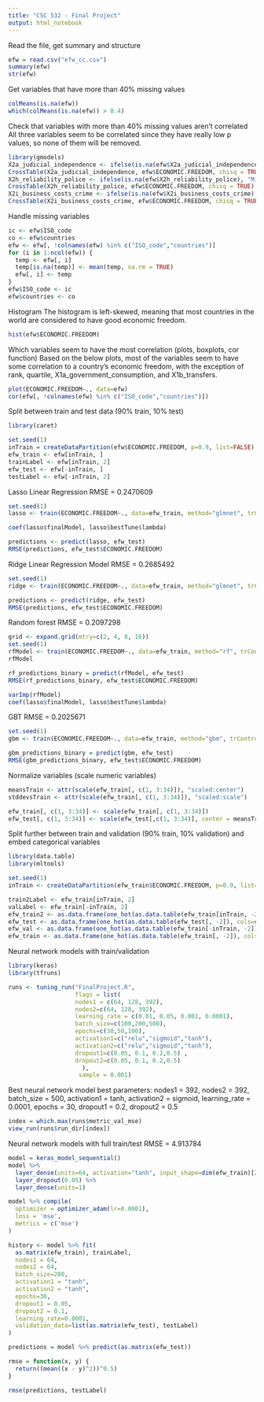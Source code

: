 ---
title: "CSC 532 - Final Project"
output: html_notebook
---

Read the file, get summary and structure
```{r}
efw = read.csv("efw_cc.csv")
summary(efw)
str(efw)
```

Get variables that have more than 40% missing values
```{r}
colMeans(is.na(efw))
which(colMeans(is.na(efw)) > 0.4)
```

Check that variables with more than 40% missing values aren't correlated
All three variables seem to be correlated since they have really low p values, so none of them will be removed.
```{r}
library(gmodels)
X2a_judicial_independence <- ifelse(is.na(efw$X2a_judicial_independence), "Missing", "Observed")
CrossTable(X2a_judicial_independence, efw$ECONOMIC.FREEDOM, chisq = TRUE)
X2h_reliability_police <- ifelse(is.na(efw$X2h_reliability_police), "Missing", "Observed")
CrossTable(X2h_reliability_police, efw$ECONOMIC.FREEDOM, chisq = TRUE)
X2i_business_costs_crime <- ifelse(is.na(efw$X2i_business_costs_crime), "Missing", "Observed")
CrossTable(X2i_business_costs_crime, efw$ECONOMIC.FREEDOM, chisq = TRUE)
```

Handle missing variables
```{r}
ic <- efw$ISO_code
co <- efw$countries
efw <- efw[, !colnames(efw) %in% c("ISO_code","countries")]
for (i in 1:ncol(efw)) {
  temp <- efw[, i]
  temp[is.na(temp)] <- mean(temp, na.rm = TRUE)
  efw[, i] <- temp
}
efw$ISO_code <- ic
efw$countries <- co
```

Histogram
The histogram is left-skewed, meaning that most countries in the world are considered to have good economic freedom.
```{r}
hist(efw$ECONOMIC.FREEDOM)
```

Which variables seem to have the most correlation (plots, boxplots, cor function)
Based on the below plots, most of the variables seem to have some correlation to a country's economic freedom, with the exception of rank, quartile, X1a_government_consumption, and X1b_transfers.
```{r}
plot(ECONOMIC.FREEDOM~., data=efw)
cor(efw[, !colnames(efw) %in% c("ISO_code","countries")])
```

Split between train and test data (90% train, 10% test)
```{r}
library(caret)

set.seed(1)
inTrain = createDataPartition(efw$ECONOMIC.FREEDOM, p=0.9, list=FALSE)
efw_train <- efw[inTrain, ]
trainLabel <- efw[inTrain, 2]
efw_test <- efw[-inTrain, ]
testLabel <- efw[-inTrain, 2]
```

Lasso Linear Regression
RMSE = 0.2470609
```{r}
set.seed(1)
lasso <- train(ECONOMIC.FREEDOM~., data=efw_train, method="glmnet", trControl=trainControl("cv", number=10), tuneGrid=expand.grid(alpha=1, lambda=10^seq(-3, 3, length=100)))

coef(lasso$finalModel, lasso$bestTune$lambda)

predictions <- predict(lasso, efw_test)
RMSE(predictions, efw_test$ECONOMIC.FREEDOM)
```

Ridge Linear Regression Model
RMSE = 0.2685492
```{r}
set.seed(1)
ridge <- train(ECONOMIC.FREEDOM~., data=efw_train, method="glmnet", trControl=trainControl("cv", number=10), tuneGrid=expand.grid(alpha=0, lambda=10^seq(-3, 3, length=100)))

predictions <- predict(ridge, efw_test)
RMSE(predictions, efw_test$ECONOMIC.FREEDOM)
```

Random forest
RMSE = 0.2097298
```{r}
grid <- expand.grid(mtry=c(2, 4, 8, 16))
set.seed(1)
rfModel <- train(ECONOMIC.FREEDOM~., data=efw_train, method="rf", trControl=trainControl(method="cv", number=10), tuneGrid=grid, importance=T)
rfModel

rf_predictions_binary = predict(rfModel, efw_test)
RMSE(rf_predictions_binary, efw_test$ECONOMIC.FREEDOM)

varImp(rfModel)
coef(lasso$finalModel, lasso$bestTune$lambda)
```

GBT
RMSE = 0.2025671
```{r}
set.seed(1)
gbm <- train(ECONOMIC.FREEDOM~., data=efw_train, method="gbm", trControl=trainControl("cv", number=10), preProc="nzv")

gbm_predictions_binary = predict(gbm, efw_test)
RMSE(gbm_predictions_binary, efw_test$ECONOMIC.FREEDOM)
```

Normalize variables (scale numeric variables)
```{r}
meansTrain <- attr(scale(efw_train[, c(1, 3:34)]), "scaled:center")
stddevsTrain <- attr(scale(efw_train[, c(1, 3:34)]), "scaled:scale")

efw_train[, c(1, 3:34)] <- scale(efw_train[, c(1, 3:34)])
efw_test[, c(1, 3:34)] <- scale(efw_test[,c(1, 3:34)], center = meansTrain, scale = stddevsTrain)
```

Split further between train and validation (90% train, 10% validation) and embed categorical variables
```{r}
library(data.table)
library(mltools)

set.seed(1)
inTrain <- createDataPartition(efw_train$ECONOMIC.FREEDOM, p=0.9, list=FALSE)

train2Label <- efw_train[inTrain, 2]
valLabel <- efw_train[-inTrain, 2]
efw_train2 <- as.data.frame(one_hot(as.data.table(efw_train[inTrain, -2]), cols=c("ISO_code","countries")))
efw_test <- as.data.frame(one_hot(as.data.table(efw_test[, -2]), cols=c("ISO_code","countries")))
efw_val <- as.data.frame(one_hot(as.data.table(efw_train[-inTrain, -2]), cols=c("ISO_code","countries")))
efw_train <- as.data.frame(one_hot(as.data.table(efw_train[, -2]), cols=c("ISO_code","countries")))
```

Neural network models with train/validation
```{r}
library(keras)
library(tfruns)

runs <- tuning_run("FinalProject.R", 
                   flags = list(
                   nodes1 = c(64, 128, 392),
                   nodes2=c(64, 128, 392),
                   learning_rate = c(0.01, 0.05, 0.001, 0.0001),                
                   batch_size=c(100,200,500),
                   epochs=c(30,50,100),
                   activation1=c("relu","sigmoid","tanh"),
                   activation2=c("relu","sigmoid","tanh"),
                   dropout1=c(0.05, 0.1, 0.2,0.5) ,
                   dropout2=c(0.05, 0.1, 0.2,0.5)
                     ),
                    sample = 0.001)
```

Best neural network model
best parameters: nodes1 = 392, nodes2 = 392, batch_size = 500, activation1 = tanh, activation2 = sigmoid, learning_rate = 0.0001, epochs = 30, dropout1 = 0.2, dropout2 = 0.5
```{r}
index = which.max(runs$metric_val_mse)
view_run(runs$run_dir[index])
```

Neural network models with full train/test
RMSE = 4.913784
```{r}
model = keras_model_sequential()
model %>%
  layer_dense(units=64, activation="tanh", input_shape=dim(efw_train)[2]) %>%
  layer_dropout(0.05) %>%
  layer_dense(units=1)

model %>% compile(
  optimizer = optimizer_adam(lr=0.0001),
  loss = 'mse',
  metrics = c('mse')
)

history <- model %>% fit(
  as.matrix(efw_train), trainLabel,
  nodes1 = 64,
  nodes2 = 64,
  batch_size=200,
  activation1 = "tanh",
  activation2 = "tanh",
  epochs=30,
  dropout1 = 0.05,
  dropout2 = 0.1,
  learning_rate=0.0001,
  validation_data=list(as.matrix(efw_test), testLabel)
)

predictions = model %>% predict(as.matrix(efw_test))

rmse = function(x, y) {
  return((mean((x - y)^2))^0.5)
}

rmse(predictions, testLabel)
```
